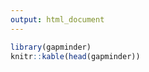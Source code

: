 ```yaml
---
output: html_document
---
```


```r
library(gapminder)
knitr::kable(head(gapminder))
```
